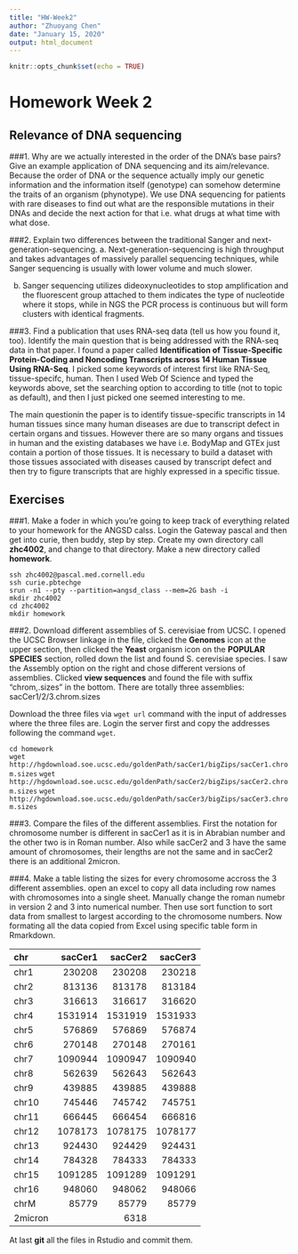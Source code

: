 ```yaml
---
title: "HW-Week2"
author: "Zhuoyang Chen"
date: "January 15, 2020"
output: html_document
---
```


```r
knitr::opts_chunk$set(echo = TRUE)
```

# Homework Week 2

## Relevance of DNA sequencing
###1. Why are we actually interested in the order of the DNA’s base pairs? Give an example application of DNA sequencing and its aim/relevance.
Because the order of DNA or the sequence actually imply our genetic information and the information itself (genotype) can somehow determine the traits of an organism (phynotype). We use DNA sequencing for patients with rare diseases to find out what are the responsible mutations in their DNAs and decide the next action for that i.e. what drugs at what time with what dose.


###2. Explain two differences between the traditional Sanger and next-generation-sequencing.
a. Next-generation-sequencing is high throughput and takes advantages of massively parallel sequencing techniques, while Sanger sequencing is usually with lower volume and much slower.

b. Sanger sequencing utilizes dideoxynucleotides to stop amplification and the fluorescent group attached to them indicates the type of nucleotide where it stops, while in NGS the PCR process is continuous but will form clusters with identical fragments.


###3. Find a publication that uses RNA-seq data (tell us how you found it, too). Identify the main question that is being addressed with the RNA-seq data in that paper.
I found a paper called **Identification of Tissue-Specific Protein-Coding and Noncoding Transcripts across 14 Human Tissue Using RNA-Seq**. I picked some keywords of interest first like RNA-Seq, tissue-specifc, human. Then I used Web Of Science and typed the keywords above, set the searching option to according to title (not to topic as default), and then I just picked one seemed interesting to me.

The main questionin the paper is to identify tissue-specific transcripts in 14 human tissues since many human diseases are due to transcript defect in certain organs and tissues. However there are so many organs and tissues in human and the existing databases we have i.e. BodyMap and GTEx just contain a portion of those tissues. It is necessary to build a dataset with those tissues associated with diseases caused by transcript defect and then try to figure transcripts that are highly expressed in a specific tissue.


## Exercises
###1. Make a foder in which you're going to keep track of everything related to your homework for the ANGSD calss.
Login the Gateway pascal and then get into curie, then buddy, step by step. Create my own directory call **zhc4002**, and change to that directory. Make a new directory called **homework**.

`ssh zhc4002@pascal.med.cornell.edu`  
`ssh curie.pbtechge`  
`srun -n1 --pty --partition=angsd_class --mem=2G bash -i`  
`mkdir zhc4002`  
`cd zhc4002`  
`mkdir homework`

###2. Download different assemblies of S. cerevisiae from UCSC.
I opened the UCSC Browser linkage in the file, clicked the **Genomes** icon at the upper section, then clicked the **Yeast** organism icon on the **POPULAR SPECIES** section, rolled down the list and found S. cerevisiae species. I saw the Assembly option on the right and chose different versions of assemblies. Clicked **view sequences** and found the file with suffix "chrom,.sizes" in the bottom. There are totally three assemblies: sacCer1/2/3.chrom.sizes

Download the three files via `wget url` command with the input of addresses where the three files are. Login the server first and copy the addresses following the command `wget`.

`cd homework`  
`wget http://hgdownload.soe.ucsc.edu/goldenPath/sacCer1/bigZips/sacCer1.chrom.sizes`
`wget http://hgdownload.soe.ucsc.edu/goldenPath/sacCer2/bigZips/sacCer2.chrom.sizes`
`wget http://hgdownload.soe.ucsc.edu/goldenPath/sacCer3/bigZips/sacCer3.chrom.sizes`


###3. Compare the files of the different assemblies.
First the notation for chromosome number is different in sacCer1 as it is in Abrabian number and the other two is in Roman number. Also while sacCer2 and 3 have the same amount of chromosomes, their lengths are not the same and in sacCer2 there is an additional 2micron.


###4. Make a table listing the sizes for every chromosome accross the 3 different assemblies.
open an excel to copy all data including row names with chromosomes into a single sheet. Manually change the roman numebr in version 2 and 3 into numerical number. Then use sort function to sort data from smallest to largest according to the chromosome numbers. Now formating all the data copied from Excel using specific table form in Rmarkdown.

|chr|sacCer1|sacCer2|sacCer3|
|:---|---:|---:|---:|
|chr1|230208  |230208 |230218 |
|chr2|813136  |813178 |813184 |
|chr3|316613  |316617 |316620 |
|chr4|1531914 |1531919|1531933|
|chr5|576869  |576869 |576874 |
|chr6|270148  |270148 |270161 |
|chr7|1090944 |1090947|1090940|
|chr8|562639  |562643 |562643 |
|chr9|439885  |439885 |439888 |
|chr10|745446 |745742 |745751 |
|chr11|666445 |666454 |666816 |
|chr12|1078173|1078175|1078177|
|chr13|924430 |924429 |924431 |
|chr14|784328 |784333 |784333 |
|chr15|1091285|1091289|1091291|
|chr16|948060 |948062 |948066 |
|chrM|85779   |85779  |85779  |
|2micron| |6318| |

At last **git** all the files in Rstudio and commit them.
